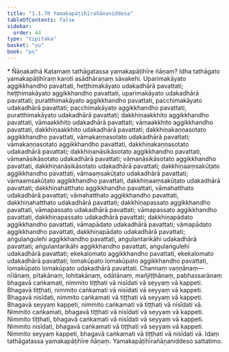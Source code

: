 ```yaml
---
title: "1.1.70 Yamakapāṭihīrañāṇaniddesa"
tableOfContents: false
sidebar:
  order: 44
type: "tipitaka"
basket: "su"
book: "ps"
---
```



<DynamicBreadcrumb />

<Paragraph type="center" book="ps">
* Ñāṇakathā
</Paragraph>


<Division number="116" book="ps">

<Paragraph number="678" book="ps">
Katamaṃ <Emphasis>tathāgatassa yamakapāṭihīre ñāṇaṃ?</Emphasis> Idha tathāgato yamakapāṭihīraṃ karoti asādhāraṇaṃ sāvakehi. Uparimakāyato aggikkhandho pavattati, heṭṭhimakāyato udakadhārā pavattati; heṭṭhimakāyato aggikkhandho pavattati, uparimakāyato udakadhārā pavattati; puratthimakāyato aggikkhandho pavattati, pacchimakāyato udakadhārā pavattati; pacchimakāyato aggikkhandho pavattati, puratthimakāyato udakadhārā pavattati; dakkhiṇaakkhito aggikkhandho pavattati, vāmaakkhito udakadhārā pavattati; vāmaakkhito aggikkhandho pavattati, dakkhiṇaakkhito udakadhārā pavattati; dakkhiṇakaṇṇasotato aggikkhandho pavattati, vāmakaṇṇasotato udakadhārā pavattati; vāmakaṇṇasotato aggikkhandho pavattati, dakkhiṇakaṇṇasotato udakadhārā pavattati; dakkhiṇanāsikāsotato aggikkhandho pavattati, vāmanāsikāsotato udakadhārā pavattati; vāmanāsikāsotato aggikkhandho pavattati, dakkhiṇanāsikāsotato udakadhārā pavattati; dakkhiṇaaṃsakūṭato aggikkhandho pavattati, vāmaaṃsakūṭato udakadhārā pavattati; vāmaaṃsakūṭato aggikkhandho pavattati, dakkhiṇaaṃsakūṭato udakadhārā pavattati; dakkhiṇahatthato aggikkhandho pavattati, vāmahatthato udakadhārā pavattati; vāmahatthato aggikkhandho pavattati, dakkhiṇahatthato udakadhārā pavattati; dakkhiṇapassato aggikkhandho pavattati, vāmapassato udakadhārā pavattati; vāmapassato aggikkhandho pavattati, dakkhiṇapassato udakadhārā pavattati; dakkhiṇapādato aggikkhandho pavattati, vāmapādato udakadhārā pavattati; vāmapādato aggikkhandho pavattati, dakkhiṇapādato udakadhārā pavattati; aṅgulaṅgulehi aggikkhandho pavattati, aṅgulantarikāhi udakadhārā pavattati; aṅgulantarikāhi aggikkhandho pavattati, aṅgulaṅgulehi udakadhārā pavattati; ekekalomato aggikkhandho pavattati, ekekalomato udakadhārā pavattati; lomakūpato lomakūpato aggikkhandho pavattati, lomakūpato lomakūpato udakadhārā pavattati.
</Paragraph>

<Paragraph number="679" book="ps">
Channaṃ vaṇṇānaṃ—  nīlānaṃ, pītakānaṃ, lohitakānaṃ, odātānaṃ, mañjiṭṭhānaṃ, pabhassarānaṃ bhagavā caṅkamati, nimmito tiṭṭhati vā nisīdati vā seyyaṃ vā kappeti. Bhagavā tiṭṭhati, nimmito caṅkamati vā nisīdati vā seyyaṃ vā kappeti. Bhagavā nisīdati, nimmito caṅkamati vā tiṭṭhati vā seyyaṃ vā kappeti. Bhagavā seyyaṃ kappeti, nimmito caṅkamati vā tiṭṭhati vā nisīdati vā. Nimmito caṅkamati, bhagavā tiṭṭhati vā nisīdati vā seyyaṃ vā kappeti. Nimmito tiṭṭhati, bhagavā caṅkamati vā nisīdati vā seyyaṃ vā kappeti. Nimmito nisīdati, bhagavā caṅkamati vā tiṭṭhati vā seyyaṃ vā kappeti. Nimmito seyyaṃ kappeti, bhagavā caṅkamati vā tiṭṭhati vā nisīdati vā. Idaṃ tathāgatassa yamakapāṭihīre ñāṇaṃ.

</Paragraph>
</Division>

<Paragraph number="680" type="center" book="ps">
Yamakapāṭihīrañāṇaniddeso sattatimo.
</Paragraph>